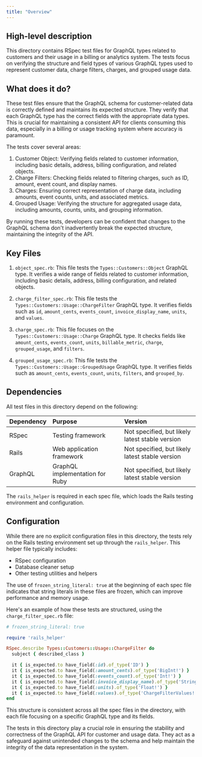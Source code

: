 ```yaml
---
title: "Overview"
---
```


## High-level description
This directory contains RSpec test files for GraphQL types related to customers and their usage in a billing or analytics system. The tests focus on verifying the structure and field types of various GraphQL types used to represent customer data, charge filters, charges, and grouped usage data.

## What does it do?
These test files ensure that the GraphQL schema for customer-related data is correctly defined and maintains its expected structure. They verify that each GraphQL type has the correct fields with the appropriate data types. This is crucial for maintaining a consistent API for clients consuming this data, especially in a billing or usage tracking system where accuracy is paramount.

The tests cover several areas:
1. Customer Object: Verifying fields related to customer information, including basic details, address, billing configuration, and related objects.
2. Charge Filters: Checking fields related to filtering charges, such as ID, amount, event count, and display names.
3. Charges: Ensuring correct representation of charge data, including amounts, event counts, units, and associated metrics.
4. Grouped Usage: Verifying the structure for aggregated usage data, including amounts, counts, units, and grouping information.

By running these tests, developers can be confident that changes to the GraphQL schema don't inadvertently break the expected structure, maintaining the integrity of the API.

## Key Files

1. `object_spec.rb`:
   This file tests the `Types::Customers::Object` GraphQL type. It verifies a wide range of fields related to customer information, including basic details, address, billing configuration, and related objects.

2. `charge_filter_spec.rb`:
   This file tests the `Types::Customers::Usage::ChargeFilter` GraphQL type. It verifies fields such as `id`, `amount_cents`, `events_count`, `invoice_display_name`, `units`, and `values`.

3. `charge_spec.rb`:
   This file focuses on the `Types::Customers::Usage::Charge` GraphQL type. It checks fields like `amount_cents`, `events_count`, `units`, `billable_metric`, `charge`, `grouped_usage`, and `filters`.

4. `grouped_usage_spec.rb`:
   This file tests the `Types::Customers::Usage::GroupedUsage` GraphQL type. It verifies fields such as `amount_cents`, `events_count`, `units`, `filters`, and `grouped_by`.

## Dependencies
All test files in this directory depend on the following:

| Dependency | Purpose | Version |
|:-----------|:--------|:--------|
| RSpec | Testing framework | Not specified, but likely latest stable version |
| Rails | Web application framework | Not specified, but likely latest stable version |
| GraphQL | GraphQL implementation for Ruby | Not specified, but likely latest stable version |

The `rails_helper` is required in each spec file, which loads the Rails testing environment and configuration.

## Configuration
While there are no explicit configuration files in this directory, the tests rely on the Rails testing environment set up through the `rails_helper`. This helper file typically includes:

- RSpec configuration
- Database cleaner setup
- Other testing utilities and helpers

The use of `frozen_string_literal: true` at the beginning of each spec file indicates that string literals in these files are frozen, which can improve performance and memory usage.

Here's an example of how these tests are structured, using the `charge_filter_spec.rb` file:

```ruby
# frozen_string_literal: true

require 'rails_helper'

RSpec.describe Types::Customers::Usage::ChargeFilter do
  subject { described_class }

  it { is_expected.to have_field(:id).of_type('ID') }
  it { is_expected.to have_field(:amount_cents).of_type('BigInt!') }
  it { is_expected.to have_field(:events_count).of_type('Int!') }
  it { is_expected.to have_field(:invoice_display_name).of_type('String') }
  it { is_expected.to have_field(:units).of_type('Float!') }
  it { is_expected.to have_field(:values).of_type('ChargeFilterValues!') }
end
```

This structure is consistent across all the spec files in the directory, with each file focusing on a specific GraphQL type and its fields.

The tests in this directory play a crucial role in ensuring the stability and correctness of the GraphQL API for customer and usage data. They act as a safeguard against unintended changes to the schema and help maintain the integrity of the data representation in the system.